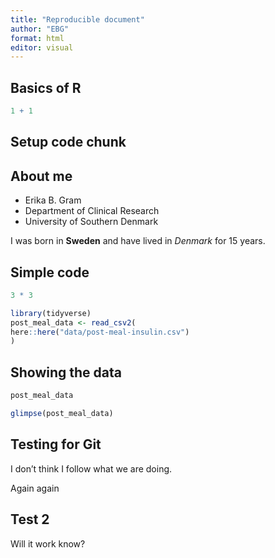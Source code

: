 ```yaml
---
title: "Reproducible document"
author: "EBG"
format: html
editor: visual
---
```


## Basics of R

```r
1 + 1
```

## Setup code chunk

## About me

- Erika B. Gram
- Department of Clinical Research
- University of Southern Denmark

I was born in **Sweden** and have lived in *Denmark* for 15 years. 

## Simple code

```r
3 * 3
```


```r
library(tidyverse)
post_meal_data <- read_csv2(
here::here("data/post-meal-insulin.csv")
)
```

## Showing the data

```r
post_meal_data
```

```r
glimpse(post_meal_data)
```


## Testing for Git

I don't think I follow what we are doing. 

Again again

## Test 2

Will it work know? 
